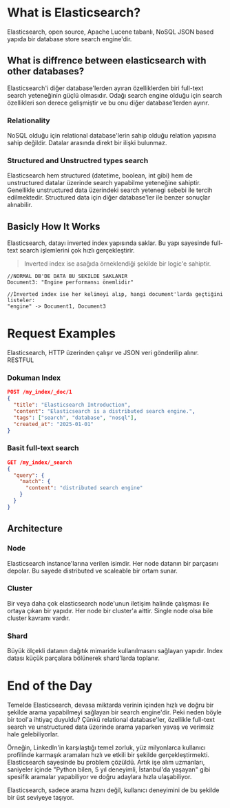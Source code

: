 # What is Elasticsearch?
Elasticsearch, open source, Apache Lucene tabanlı, NoSQL JSON based yapıda bir database store search engine'dir.

## What is diffrence between elasticsearch with other databases?
Elasticsearch'i diğer database'lerden ayıran özelliklerden biri full-text search yeteneğinin güçlü olmasıdır. Odağı search engine olduğu için search özellikleri son derece gelişmiştir ve bu onu diğer database'lerden ayırır.

### Relationality
NoSQL olduğu için relational database'lerin sahip olduğu relation yapısına sahip değildir. Datalar arasında direkt bir ilişki bulunmaz.
### Structured and Unstructred types search
Elasticsearch hem structured (datetime, boolean, int gibi) hem de unstructured datalar üzerinde search yapabilme yeteneğine sahiptir.
Genellikle unstructured data üzerindeki search yetenegi sebebi ile tercih edilmektedir. Structured data için diğer database'ler ile benzer sonuçlar alınabilir.

## Basicly How It Works
Elasticsearch, datayı inverted index yapısında saklar. Bu yapı sayesinde full-text search işlemlerini çok hızlı gerçekleştirir.

> Inverted index ise asağıda örneklendiği şekilde bir logic'e sahiptir.
```
//NORMAL DB'DE DATA BU SEKILDE SAKLANIR
Document3: "Engine performansı önemlidir"

//İnverted index ise her kelimeyi alıp, hangi document'larda geçtiğini listeler:
"engine" -> Document1, Document3
```

# Request Examples
Elasticsearch, HTTP üzerinden çalışır ve JSON veri gönderilip alınır. RESTFUL

### Dokuman Index
```json
POST /my_index/_doc/1
{
  "title": "Elasticsearch Introduction",
  "content": "Elasticsearch is a distributed search engine.",
  "tags": ["search", "database", "nosql"],
  "created_at": "2025-01-01"
}
```

### Basit full-text search

```json
GET /my_index/_search
{
  "query": {
    "match": {
      "content": "distributed search engine"
    }
  }
}
```

## Architecture

### Node
Elasticsearch instance'larına verilen isimdir. Her node datanın bir parçasını depolar.
Bu sayede distributed ve scaleable bir ortam sunar.

### Cluster
Bir veya daha çok elasticsearch node'unun iletişim halinde çalışması ile ortaya çıkan bir yapıdır. Her node bir cluster'a aittir.
Single node olsa bile cluster kavramı vardır.

### Shard
Büyük ölçekli datanın dağıtık mimaride kullanılmasını sağlayan yapıdır. Index datası küçük parçalara bölünerek shard'larda toplanır.


# End of the Day

Temelde Elasticsearch, devasa miktarda verinin içinden hızlı ve doğru bir şekilde arama yapabilmeyi sağlayan bir search engine'dir.
Peki neden böyle bir tool'a ihtiyaç duyuldu? Çünkü  relational database'ler, özellikle full-text search ve unstructured data üzerinde arama yaparken yavaş ve verimsiz hale gelebiliyorlar.

Örneğin, LinkedIn'in karşılaştığı temel zorluk, yüz milyonlarca kullanıcı profilinde karmaşık aramaları hızlı ve etkili bir şekilde gerçekleştirmekti.
Elasticsearch sayesinde bu problem çözüldü. Artık işe alım uzmanları, saniyeler içinde "Python bilen, 5 yıl deneyimli, İstanbul'da yaşayan" gibi spesifik aramalar yapabiliyor ve doğru adaylara hızla ulaşabiliyor.

Elasticsearch, sadece arama hızını değil, kullanıcı deneyimini de bu şekilde bir üst seviyeye taşıyor.
